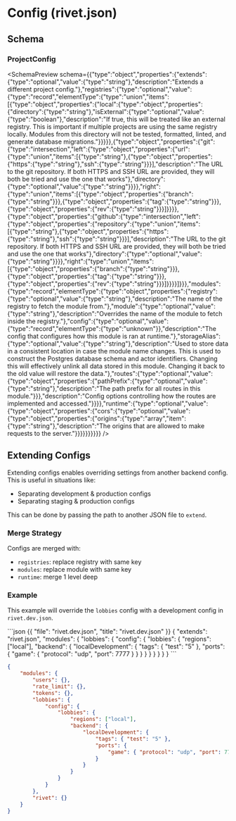 # Config (rivet.json)

## Schema



### ProjectConfig


<SchemaPreview schema={{"type":"object","properties":{"extends":{"type":"optional","value":{"type":"string"},"description":"Extends a different project config."},"registries":{"type":"optional","value":{"type":"record","elementType":{"type":"union","items":[{"type":"object","properties":{"local":{"type":"object","properties":{"directory":{"type":"string"},"isExternal":{"type":"optional","value":{"type":"boolean"},"description":"If true, this will be treated like an external registry. This is important if multiple projects are using the same registry locally. Modules from this directory will not be tested, formatted, linted, and generate database migrations."}}}}},{"type":"object","properties":{"git":{"type":"intersection","left":{"type":"object","properties":{"url":{"type":"union","items":[{"type":"string"},{"type":"object","properties":{"https":{"type":"string"},"ssh":{"type":"string"}}}],"description":"The URL to the git repository. If both HTTPS and SSH URL are provided, they will both be tried and use the one that works"},"directory":{"type":"optional","value":{"type":"string"}}}},"right":{"type":"union","items":[{"type":"object","properties":{"branch":{"type":"string"}}},{"type":"object","properties":{"tag":{"type":"string"}}},{"type":"object","properties":{"rev":{"type":"string"}}}]}}}},{"type":"object","properties":{"github":{"type":"intersection","left":{"type":"object","properties":{"repository":{"type":"union","items":[{"type":"string"},{"type":"object","properties":{"https":{"type":"string"},"ssh":{"type":"string"}}}],"description":"The URL to the git repository. If both HTTPS and SSH URL are provided, they will both be tried and use the one that works"},"directory":{"type":"optional","value":{"type":"string"}}}},"right":{"type":"union","items":[{"type":"object","properties":{"branch":{"type":"string"}}},{"type":"object","properties":{"tag":{"type":"string"}}},{"type":"object","properties":{"rev":{"type":"string"}}}]}}}}]}}},"modules":{"type":"record","elementType":{"type":"object","properties":{"registry":{"type":"optional","value":{"type":"string"},"description":"The name of the registry to fetch the module from."},"module":{"type":"optional","value":{"type":"string"},"description":"Overrides the name of the module to fetch inside the registry."},"config":{"type":"optional","value":{"type":"record","elementType":{"type":"unknown"}},"description":"The config that configures how this module is ran at runtime."},"storageAlias":{"type":"optional","value":{"type":"string"},"description":"Used to store data in a consistent location in case the module name changes. This is used to construct the Postgres database schema and actor identifiers. Changing this will effectively unlink all data stored in this module. Changing it back to the old value will restore the data."},"routes":{"type":"optional","value":{"type":"object","properties":{"pathPrefix":{"type":"optional","value":{"type":"string"},"description":"The path prefix for all routes in this module."}}},"description":"Config options controlling how the routes are implemented and accessed."}}}},"runtime":{"type":"optional","value":{"type":"object","properties":{"cors":{"type":"optional","value":{"type":"object","properties":{"origins":{"type":"array","item":{"type":"string"},"description":"The origins that are allowed to make requests to the server."}}}}}}}}}} />


## Extending Configs

Extending configs enables overriding settings from another backend config. This is useful in situations like:

- Separating development & production configs
- Separating staging & production configs

This can be done by passing the path to another JSON file to `extend`.

### Merge Strategy

Configs are merged with:

- `registries`: replace registry with same key
- `modules`: replace module with same key
- `runtime`: merge 1 level deep

### Example

This example will override the `lobbies` config with a development config in `rivet.dev.json`.

<CodeGroup>
```json {{ "file": "rivet.dev.json", "title": "rivet.dev.json" }}
{
	"extends": "rivet.json",
	"modules": {
		"lobbies": {
			"config": {
				"lobbies": {
					"regions": ["local"],
					"backend": {
						"localDevelopment": {
							"tags": { "test": "5" },
							"ports": {
								"game": { "protocol": "udp", "port": 7777 }
							}
						}
					}
				}
			}
		}
	}
}
```

```json {{ "file": "rivet.json", "title": "rivet.json" }}
{
	"modules": {
		"users": {},
		"rate_limit": {},
		"tokens": {},
		"lobbies": {
			"config": {
				"lobbies": {
					"regions": ["local"],
					"backend": {
						"localDevelopment": {
							"tags": { "test": "5" },
							"ports": {
								"game": { "protocol": "udp", "port": 7777 }
							}
						}
					}
				}
			}
		},
		"rivet": {}
	}
}
```
</CodeGroup>

